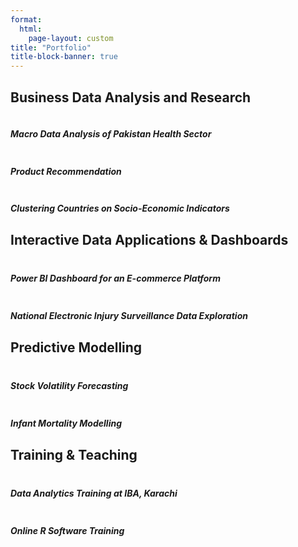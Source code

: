 ```yaml
---
format:
  html:
    page-layout: custom
title: "Portfolio"
title-block-banner: true
---
```




<h2>Business Data Analysis and Research</h2>


::: grid
::: g-col-6
::: {#portfolio .card}
<img src=""/ class = "card-img-top">

<h5 class = "card-title">Macro Data Analysis of Pakistan Health Sector</h5>
:::
:::
::: g-col-6
::: {#portfolio .card}
<img src=""/ class = "card-img-top">

<h5 class = "card-title">Product Recommendation</h5>
:::
:::

::: g-col-6
::: {#portfolio .card}
<img src=""/ class="card-img-top">

<h5 class="card-title">Clustering Countries on Socio-Economic Indicators</h5>
:::
:::
:::

<h2>

Interactive Data Applications & Dashboards

</h2>

::: grid
::: g-col-6
::: {#portfolio .card}
<img src=""/ class = "card-img-top">

<h5 class="card-title">Power BI Dashboard for an E-commerce Platform</h5>
:::
:::

::: g-col-6
::: {#portfolio .card}
<img src=""/ class = "card-img-top">

<h5 class = "card-title">National Electronic Injury Surveillance Data Exploration</h5>
:::
:::
:::

<h2>

Predictive Modelling

</h2>

::: grid
::: g-col-6
::: {#portfolio .card}
<img src=""/ class = "card-img-top">

<h5 class = "card-title">Stock Volatility Forecasting</h5>
:::
:::

::: g-col-6
::: {#portfolio .card}
<img src=""/ class = "card-img-top">

<h5 class = "card-title">Infant Mortality Modelling</h5>
:::
:::
:::

<h2>

Training & Teaching

</h2>

::: grid
::: g-col-6
::: {#portfolio .card}
<img src=""/ class = "card-img-top">

<h5 class = "card-title">Data Analytics Training at IBA, Karachi</h5>
:::
:::

::: g-col-6
::: {#portfolio .card}
<img src=""/ class = "card-img-top">

<h5 class = "card-title">Online R Software Training</h5>
:::
:::
:::
